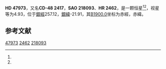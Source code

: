 {{Starbox begin
| name = HD 47973
}}
{{Starbox observe
| epoch = [[J2000.0|J2000.0]]
| constell = {{星座名待查}}<ref name=SIMBAD>{{cite web
 | url=http://simbad.u-strasbg.fr/simbad/sim-id?Ident=HR+2462
 | title=Pulsating variable Star
 | publisher=Centre de Données astronomiques de Strasbourg
 | work=SIMBAD
 | accessdate=2012-07-13
 | archive-date=2016-03-17
 | archive-url=https://web.archive.org/web/20160317110953/http://simbad.u-strasbg.fr/simbad/sim-id?Ident=HR+2462
 | dead-url=no
 }}</ref><ref name=DATA>{{cite web
 | url=http://vizier.u-strasbg.fr/viz-bin/VizieR-5?-out.add=.&-source=5050&-corr=PK=HR&-out.max=9999&HR=2462
 | title=VizieR Detailed Page
 | accessdate=2012-07-13
 | archive-date=2016-03-05
 | archive-url=https://web.archive.org/web/20160305014726/http://vizier.u-strasbg.fr/viz-bin/VizieR-5?-out.add=.&-source=5050&-corr=PK=HR&-out.max=9999&HR=2462
 | dead-url=no
 }}</ref>
| 星官 = 
| ra = {{RA|6|38|37.6}}<ref name=SIMBAD /><ref name=DATA />
| dec = {{DEC|-48|13|13}}<ref name=SIMBAD /><ref name=DATA />
| appmag_v = 4.93<ref name=SIMBAD /><ref name=DATA />
}}
{{Starbox character
| class = G8III<ref name=SIMBAD /><ref name=DATA />
| b-v = 0.87<ref name=SIMBAD /><ref name=DATA />
| u-b = 0.6<ref name=SIMBAD /><ref name=DATA />
| r-i = 0.43C<ref name=SIMBAD /><ref name=DATA />
| variable = 
}}
{{Starbox astrometry
| radial_v = 0.6
| prop_mo_ra = 28
| parallax = 0.012
| p_error = 
}}
{{Starbox catalog
| names =CD-48 2417，[[SAO星表|SAO]] 218093，[[HD星表|HD]] 47973，[[HR星表|HR]] 2462}}
{{Starbox reference |Simbad=HR+2462}}
{{Starbox end}}

'''HD 47973'''，又名'''CD-48 2417'''，'''SAO 218093'''、'''HR 2462'''，是一颗恒星<ref name=SIMBAD /><ref name=DATA />，视星等为4.93，位于[[銀道座標系|銀經]]257.12，[[銀道座標系|銀緯]]-21.91，其[[B1900.0|B1900.0]]坐标为赤經{{RA|6|35|57.6}}，赤緯{{DEC|-48|-21.91|50}}。

== 参考文献 ==
{{reflist}}

{{star-stub}}

[[Category:HD和HDE天體|47973]]
[[Category:HR天體|2462]]
[[Category:SAO天體|218093]]